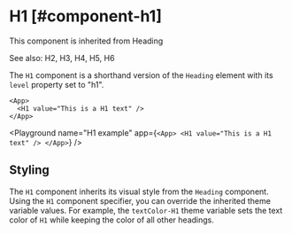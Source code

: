 
# H1 [#component-h1]

This component is inherited from <SmartLink href="/components/Heading">Heading</SmartLink>

See also: <SmartLink href="/components/H2">H2</SmartLink>, <SmartLink href="/components/H3">H3</SmartLink>, <SmartLink href="/components/H4">H4</SmartLink>, <SmartLink href="/components/H5">H5</SmartLink>, <SmartLink href="/components/H6">H6</SmartLink>

The `H1` component is a shorthand version of the `Heading` element with its `level` property set to "h1".

```xmlui copy
<App>
  <H1 value="This is a H1 text" />
</App>
```

<Playground
  name="H1 example"
  app={`
  <App>
    <H1 value="This is a H1 text" />
  </App>
  `}
/>

## Styling

The `H1` component inherits its visual style from the `Heading` component.
Using the `H1` component specifier, you can override the inherited theme variable values.
For example, the `textColor-H1` theme variable sets the text color of `H1` while keeping the color of all other headings.


